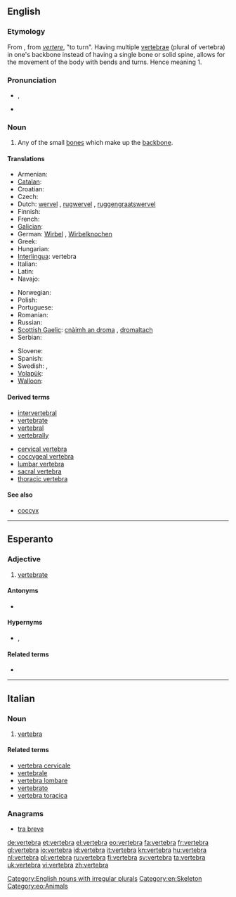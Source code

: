 {{also|vértebra}}
==English==
{{wikipedia}}

===Etymology===
From {{etyl|la|en}} {{term|vertebra||joint|lang=la}}, from ''[[vertere]]'', "to turn". Having multiple [[vertebrae]] (plural of vertebra) in one's backbone instead of having a single bone or solid spine, allows for the movement of the body with bends and turns. Hence meaning 1.

===Pronunciation===
* {{a|UK}} {{IPA|/ˈvɜːtɪbɹə/}}, {{SAMPA|/"v3:tIbr@/}}
* {{audio|en-us-vertebra.ogg|Audio (US)}}

===Noun===
{{en-noun|head|pl=vertebræ|pl2=vertebrae|pl3=vertebras}}

# Any of the small [[bone]]s which make up the [[backbone]].

====Translations====
{{trans-top|any of the small bones which make up the backbone}}
* Armenian: {{t-|hy|ող|tr=oġ}}
* [[Catalan]]: {{t|ca|vèrtebra|f}}
* Croatian: {{t|hr|kralješak|m}}
* Czech: {{t-|cs|obratel|m}}
* Dutch: [[wervel]] {{m}}, [[rugwervel]] {{m}}, [[ruggengraatswervel]] {{m}}
* Finnish: {{t-|fi|nikama}}
* French: {{t+|fr|vertèbre|m}}
* [[Galician]]: {{t+|gl|vértebra|f|xs=Galician}}
* German: [[Wirbel]] {{m}}, [[Wirbelknochen]] {{m}}
* Greek: {{t+|el|σπόνδυλος|m}}
* Hungarian: {{t+|hu|csigolya}}
* [[Interlingua]]: vertebra
* Italian: {{t+|it|vertebra|f}}
* Latin: {{t-|la|vertebra}}
* Navajo: {{tø|nv|íígháán}}
{{trans-mid}}
* Norwegian: {{t|no|ryggvirvel|m}}
* Polish: {{t-|pl|kręg|m}}
* Portuguese: {{t-|pt|vertebra|f}}
* Romanian: {{t|ro|vertebră|f}}
* Russian: {{t|ru|позвонок|m}}
* [[Scottish Gaelic]]: [[cnàimh an droma]] {{m}}, [[dromaltach]] {{m}}
* Serbian:{{t|srb|пршљен|m}}

* Slovene: {{t+|sl|vretence|n}}
* Spanish: {{t-|es|vértebra|f}}
* Swedish: {{t|sv|ryggkota|c}}, {{t|sv|kota|c}}
* [[Volapük]]: {{t|vo|bäkavireb}}
* [[Walloon]]: {{t+|wa|cronzoxh|m|xs=Walloon}}
{{trans-bottom}}

====Derived terms====
* [[intervertebral]]
* [[vertebrate]]
* [[vertebral]]
* [[vertebrally]]

* [[cervical vertebra]]
* [[coccygeal vertebra]]
* [[lumbar vertebra]]
* [[sacral vertebra]]
* [[thoracic vertebra]]

====See also====
* [[coccyx]]

[[Category:English nouns with irregular plurals]]
[[Category:en:Skeleton]]

----

==Esperanto==

===Adjective===
{{eo-adj}}

# [[vertebrate]]

====Antonyms====
* {{l|eo|malvertebra|gloss=invertebrate}}

====Hypernyms====
* {{l|eo|ĥordohava}}, {{l|eo|ĥordula|gloss=[[chordate]]}}

====Related terms====
* {{l|eo|vertebro|gloss=a vertebrate}}

[[Category:eo:Animals]]

----

==Italian==
{{wikipedia|lang=it}}

===Noun===
{{it-noun|vertebr|f|a|e}}

# {{context|skeleton|lang=it}} [[#English|vertebra]]

====Related terms====
* [[vertebra cervicale]]
* [[vertebrale]]
* [[vertebra lombare]]
* [[vertebrato]]
* [[vertebra toracica]]

===Anagrams===
* [[tra breve#Italian|tra breve]]

[[de:vertebra]]
[[et:vertebra]]
[[el:vertebra]]
[[eo:vertebra]]
[[fa:vertebra]]
[[fr:vertebra]]
[[gl:vertebra]]
[[io:vertebra]]
[[id:vertebra]]
[[it:vertebra]]
[[kn:vertebra]]
[[hu:vertebra]]
[[nl:vertebra]]
[[pl:vertebra]]
[[ru:vertebra]]
[[fi:vertebra]]
[[sv:vertebra]]
[[ta:vertebra]]
[[uk:vertebra]]
[[vi:vertebra]]
[[zh:vertebra]]